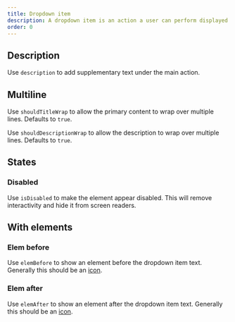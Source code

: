 ```yaml
---
title: Dropdown item
description: A dropdown item is an action a user can perform displayed in a group.
order: 0
---
```


## Description

Use `description` to add supplementary text under the main action.

<Example
  Component={DropdownItemDescription}
  packageName="@atlaskit/dropdown-menu"
/>

## Multiline

Use `shouldTitleWrap` to allow the primary content to wrap over multiple lines.
Defaults to `true`.

<Example
  Component={DropdownItemMultiline}
  packageName="@atlaskit/dropdown-menu"
/>

Use `shouldDescriptionWrap` to allow the description to wrap over multiple lines.
Defaults to `true`.

<Example
  Component={DropdownItemDescriptionMultiline}
  packageName="@atlaskit/dropdown-menu"
/>

## States

### Disabled

Use `isDisabled` to make the element appear disabled.
This will remove interactivity and hide it from screen readers.

<Example
  Component={DropdownItemDisabled}
  packageName="@atlaskit/dropdown-menu"
/>

## With elements

### Elem before

Use `elemBefore` to show an element before the dropdown item text.
Generally this should be an [icon](/components/icon).

<Example
  Component={DropdownItemElementBefore}
  packageName="@atlaskit/dropdown-menu"
/>

### Elem after

Use `elemAfter` to show an element after the dropdown item text.
Generally this should be an [icon](/components/icon).

<Example
  Component={DropdownItemElementAfter}
  packageName="@atlaskit/dropdown-menu"
/>

